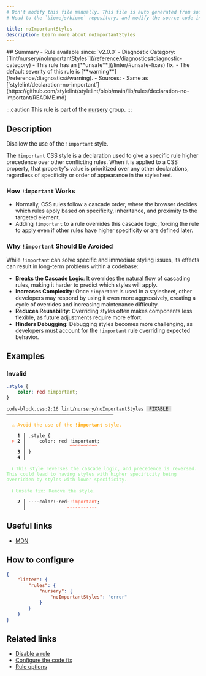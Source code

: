 ```yaml
---
# Don't modify this file manually. This file is auto generated from source, and you will lose your changes next time the website is built.
# Head to the `biomejs/biome` repository, and modify the source code in there.

title: noImportantStyles
description: Learn more about noImportantStyles
---
```


<Tabs>
<TabItem label="CSS" icon="seti:css">
## Summary
- Rule available since: `v2.0.0`
- Diagnostic Category: [`lint/nursery/noImportantStyles`](/reference/diagnostics#diagnostic-category)
- This rule has an [**unsafe**](/linter/#unsafe-fixes) fix.
- The default severity of this rule is [**warning**](/reference/diagnostics#warning).
- Sources: 
  - Same as [`stylelint/declaration-no-important`](https://github.com/stylelint/stylelint/blob/main/lib/rules/declaration-no-important/README.md)

:::caution
This rule is part of the [nursery](/linter/rules/#nursery) group.
:::
## Description
Disallow the use of the `!important` style.

The `!important` CSS style is a declaration used to give a specific rule
higher precedence over other conflicting rules. When it is applied to a CSS
property, that property's value is prioritized over any other declarations,
regardless of specificity or order of appearance in the stylesheet.

### How `!important` Works

- Normally, CSS rules follow a cascade order, where the browser decides
which rules apply based on specificity, inheritance, and proximity to the
targeted element.
- Adding `!important` to a rule overrides this cascade logic, forcing the
rule to apply even if other rules have higher specificity or are defined later.

### Why `!important` Should Be Avoided

While `!important` can solve specific and immediate styling issues, its effects
can result in long-term problems within a codebase:

- **Breaks the Cascade Logic**: It overrides the natural flow of cascading rules,
making it harder to predict which styles will apply.
- **Increases Complexity**: Once `!important` is used in a stylesheet, other developers
may respond by using it even more aggressively, creating a cycle of overrides and
increasing maintenance difficulty.
- **Reduces Reusability**: Overriding styles often makes components less flexible,
as future adjustments require more effort.
- **Hinders Debugging**: Debugging styles becomes more challenging, as developers
must account for the `!important` rule overriding expected behavior.

## Examples

### Invalid

```css
.style {
    color: red !important;
}
```

<pre class="language-text"><code class="language-text">code-block.css:2:16 <a href="https://biomejs.dev/linter/rules/no-important-styles">lint/nursery/noImportantStyles</a> <span style="color: #000; background-color: #ddd;"> FIXABLE </span> ━━━━━━━━━━━━━━━━━━━━━━━━━━━━━━━━━━━━━━━<br /><br />  <strong><span style="color: Orange;">⚠</span></strong> <span style="color: Orange;">Avoid the use of the </span><span style="color: Orange;"><strong>!important</strong></span><span style="color: Orange;"> style.</span><br />  <br />    <strong>1 │ </strong>.style &#123;<br />  <strong><span style="color: Tomato;">&gt;</span></strong> <strong>2 │ </strong>    color: red !important;<br />   <strong>   │ </strong>               <strong><span style="color: Tomato;">^</span></strong><strong><span style="color: Tomato;">^</span></strong><strong><span style="color: Tomato;">^</span></strong><strong><span style="color: Tomato;">^</span></strong><strong><span style="color: Tomato;">^</span></strong><strong><span style="color: Tomato;">^</span></strong><strong><span style="color: Tomato;">^</span></strong><strong><span style="color: Tomato;">^</span></strong><strong><span style="color: Tomato;">^</span></strong><strong><span style="color: Tomato;">^</span></strong><br />    <strong>3 │ </strong>&#125;<br />    <strong>4 │ </strong><br />  <br />  <strong><span style="color: lightgreen;">ℹ</span></strong> <span style="color: lightgreen;">This style reverses the cascade logic, and precedence is reversed. This could lead to having styles with higher specificity being overridden by styles with lower specificity.</span><br />  <br />  <strong><span style="color: lightgreen;">ℹ</span></strong> <span style="color: lightgreen;">Unsafe fix</span><span style="color: lightgreen;">: </span><span style="color: lightgreen;">Remove the style.</span><br />  <br />  <strong>  2 │ </strong><span style="opacity: 0.8;">·</span><span style="opacity: 0.8;">·</span><span style="opacity: 0.8;">·</span><span style="opacity: 0.8;">·</span>color:<span style="opacity: 0.8;">·</span>red<span style="opacity: 0.8;"><span style="color: Tomato;">·</span></span><span style="color: Tomato;">!</span><span style="color: Tomato;">i</span><span style="color: Tomato;">m</span><span style="color: Tomato;">p</span><span style="color: Tomato;">o</span><span style="color: Tomato;">r</span><span style="color: Tomato;">t</span><span style="color: Tomato;">a</span><span style="color: Tomato;">n</span><span style="color: Tomato;">t</span>;<br />  <strong>    │ </strong>              <span style="color: Tomato;">-</span><span style="color: Tomato;">-</span><span style="color: Tomato;">-</span><span style="color: Tomato;">-</span><span style="color: Tomato;">-</span><span style="color: Tomato;">-</span><span style="color: Tomato;">-</span><span style="color: Tomato;">-</span><span style="color: Tomato;">-</span><span style="color: Tomato;">-</span><span style="color: Tomato;">-</span> <br /></code></pre>

## Useful links

- [MDN](https://developer.mozilla.org/en-US/docs/Web/CSS/important)

## How to configure
```json title="biome.json"
{
	"linter": {
		"rules": {
			"nursery": {
				"noImportantStyles": "error"
			}
		}
	}
}

```
## Related links

- [Disable a rule](/linter/#disable-a-rule)
- [Configure the code fix](/linter#configure-the-code-fix)
- [Rule options](/linter/#rule-options)

</TabItem>
</Tabs>

